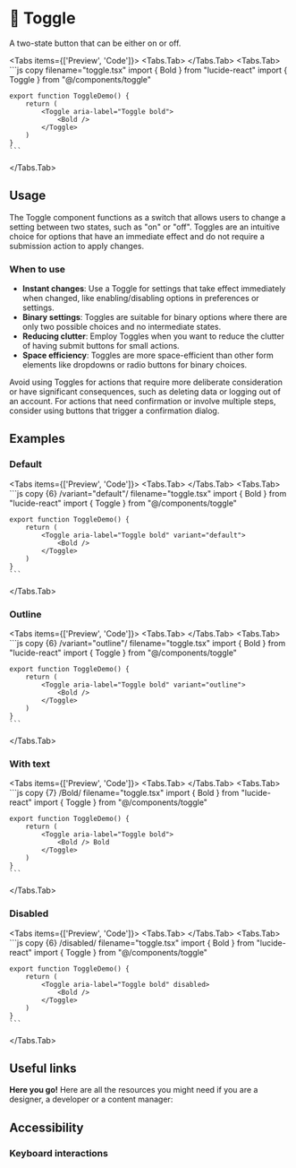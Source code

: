 
# 💠 Toggle

A two-state button that can be either on or off.

<Tabs items={['Preview', 'Code']}>
  <Tabs.Tab>
    <TogglePreview />
  </Tabs.Tab>
  <Tabs.Tab>
    ```js copy filename="toggle.tsx"
    import { Bold } from "lucide-react"
    import { Toggle } from "@/components/toggle"
 
    export function ToggleDemo() {
        return (
            <Toggle aria-label="Toggle bold">
                <Bold />
            </Toggle>
        )
    }    
    ```
  </Tabs.Tab>
</Tabs>

## Usage

The Toggle component functions as a switch that allows users to change a setting between two states, such as "on" or "off". Toggles are an intuitive choice for options that have an immediate effect and do not require a submission action to apply changes.

### When to use
- **Instant changes**: Use a Toggle for settings that take effect immediately when changed, like enabling/disabling options in preferences or settings.
- **Binary settings**: Toggles are suitable for binary options where there are only two possible choices and no intermediate states.
- **Reducing clutter**: Employ Toggles when you want to reduce the clutter of having submit buttons for small actions.
- **Space efficiency**: Toggles are more space-efficient than other form elements like dropdowns or radio buttons for binary choices.

Avoid using Toggles for actions that require more deliberate consideration or have significant consequences, such as deleting data or logging out of an account. For actions that need confirmation or involve multiple steps, consider using buttons that trigger a confirmation dialog.

## Examples

### Default

<Tabs items={['Preview', 'Code']}>
  <Tabs.Tab>
    <ToggleDefault />
  </Tabs.Tab>
  <Tabs.Tab>
    ```js copy {6} /variant="default"/ filename="toggle.tsx"
    import { Bold } from "lucide-react"
    import { Toggle } from "@/components/toggle"
 
    export function ToggleDemo() {
        return (
            <Toggle aria-label="Toggle bold" variant="default">
                <Bold />
            </Toggle>
        )
    }    
    ```
  </Tabs.Tab>
</Tabs>

### Outline

<Tabs items={['Preview', 'Code']}>
  <Tabs.Tab>
    <ToggleOutline />
  </Tabs.Tab>
  <Tabs.Tab>
    ```js copy {6} /variant="outline"/ filename="toggle.tsx"
    import { Bold } from "lucide-react"
    import { Toggle } from "@/components/toggle"
 
    export function ToggleDemo() {
        return (
            <Toggle aria-label="Toggle bold" variant="outline">
                <Bold />
            </Toggle>
        )
    }    
    ```
  </Tabs.Tab>
</Tabs>

### With text

<Tabs items={['Preview', 'Code']}>
  <Tabs.Tab>
    <ToggleWithText />
  </Tabs.Tab>
  <Tabs.Tab>
    ```js copy {7} /Bold/ filename="toggle.tsx"
    import { Bold } from "lucide-react"
    import { Toggle } from "@/components/toggle"
 
    export function ToggleDemo() {
        return (
            <Toggle aria-label="Toggle bold">
                <Bold /> Bold
            </Toggle>
        )
    }    
    ```
  </Tabs.Tab>
</Tabs>

### Disabled

<Tabs items={['Preview', 'Code']}>
  <Tabs.Tab>
    <ToggleDisabled />
  </Tabs.Tab>
  <Tabs.Tab>
    ```js copy {6} /disabled/ filename="toggle.tsx"
    import { Bold } from "lucide-react"
    import { Toggle } from "@/components/toggle"
 
    export function ToggleDemo() {
        return (
            <Toggle aria-label="Toggle bold" disabled>
                <Bold />
            </Toggle>
        )
    }    
    ```
  </Tabs.Tab>
</Tabs>


## Useful links

**Here you go!** Here are all the resources you might need if you are a designer, a developer or a content manager:

<Cards className='mt-8'>
  <Card
    title="🤖 Storybook"
    href="https://main--653e613f4feb85c1b6467ba7.chromatic.com/?path=/docs/components-toggle--documentation"
  />
  <Card
    title="🪄 Figma"
    href="https://www.figma.com/file/acdO58jx9zgGfkKu6htrx2/%F0%9F%94%B5-Fusillo-Design-System?type=design&node-id=540%3A8885&mode=design&t=7r34RfU06jHXNJDx-1"
  />
  <Card
    title="🐝 API Reference"
    href="https://www.radix-ui.com/primitives/docs/components/toggle#api-reference"
  />
</Cards>  


## Accessibility

### Keyboard interactions

<AccessibilityTable rows={toggleAccessibilityData} />